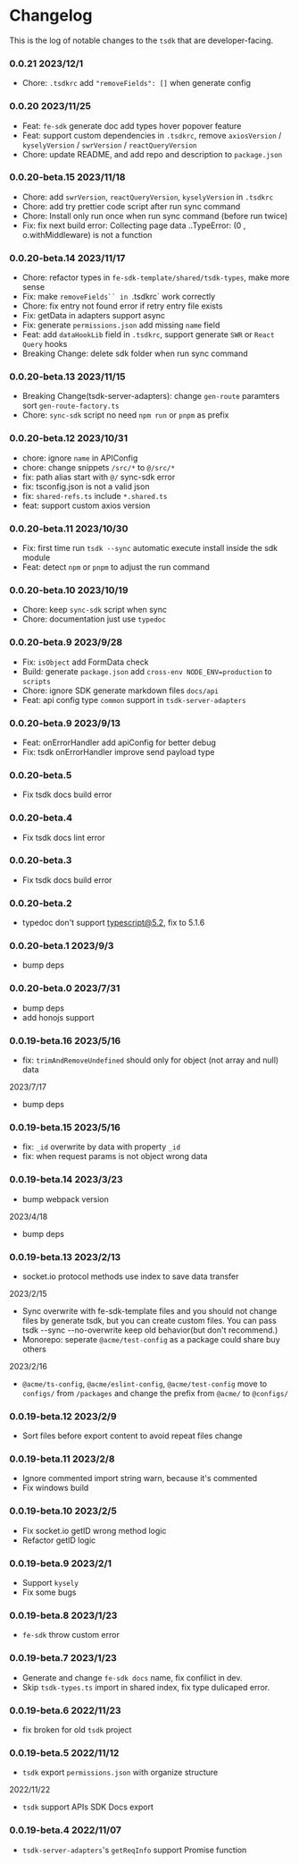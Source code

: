 # Changelog

This is the log of notable changes to the `tsdk` that are developer-facing.

### 0.0.21 2023/12/1

- Chore: `.tsdkrc` add  `"removeFields": []` when generate config

### 0.0.20 2023/11/25

- Feat: `fe-sdk` generate doc add types hover popover feature
- Feat: support custom dependencies in `.tsdkrc`, remove `axiosVersion` / `kyselyVersion` / `swrVersion` / `reactQueryVersion`
- Chore: update README, and add repo and description to `package.json`

### 0.0.20-beta.15 2023/11/18

- Chore: add `swrVersion`, `reactQueryVersion`, `kyselyVersion` in `.tsdkrc`
- Chore: add try prettier code script after run sync command
- Chore: Install only run once when run sync command (before run twice)
- Fix: fix next build error: Collecting page data ..TypeError: (0 , o.withMiddleware) is not a function

### 0.0.20-beta.14 2023/11/17

- Chore: refactor types in `fe-sdk-template/shared/tsdk-types`, make more sense
- Fix: make ` removeFields`` in  `.tsdkrc` work correctly
- Chore: fix entry not found error if retry entry file exists
- Fix: getData in adapters support async
- Fix: generate `permissions.json` add missing `name` field
- Feat: add `dataHookLib` field in `.tsdkrc`, support generate `SWR` or `React Query` hooks
- Breaking Change: delete sdk folder when run sync command

### 0.0.20-beta.13 2023/11/15

- Breaking Change(tsdk-server-adapters): change `gen-route` paramters sort `gen-route-factory.ts`
- Chore: `sync-sdk` script no need `npm run` or `pnpm` as prefix

### 0.0.20-beta.12 2023/10/31

- chore: ignore `name` in APIConfig
- chore: change snippets `/src/*` to `@/src/*`
- fix: path alias start with `@/` sync-sdk error
- fix: tsconfig.json is not a valid json
- fix: `shared-refs.ts` include `*.shared.ts`
- feat: support custom axios version

### 0.0.20-beta.11 2023/10/30

- Fix: first time run `tsdk --sync` automatic execute install inside the sdk module
- Feat: detect `npm` or `pnpm` to adjust the run command

### 0.0.20-beta.10 2023/10/19

- Chore: keep `sync-sdk` script when sync
- Chore: documentation just use `typedoc`

### 0.0.20-beta.9 2023/9/28

- Fix: `isObject` add FormData check
- Build: generate `package.json` add `cross-env NODE_ENV=production` to `scripts`
- Chore: ignore SDK generate markdown files `docs/api`
- Feat: api config type `common` support in `tsdk-server-adapters`

### 0.0.20-beta.9 2023/9/13

- Feat: onErrorHandler add apiConfig for better debug
- Fix: tsdk onErrorHandler improve send payload type

### 0.0.20-beta.5

- Fix tsdk docs build error

### 0.0.20-beta.4

- Fix tsdk docs lint error

### 0.0.20-beta.3

- Fix tsdk docs build error

### 0.0.20-beta.2

- typedoc don't support typescript@5.2, fix to 5.1.6

### 0.0.20-beta.1 2023/9/3

- bump deps

### 0.0.20-beta.0 2023/7/31

- bump deps
- add honojs support

### 0.0.19-beta.16 2023/5/16

- fix: `trimAndRemoveUndefined` should only for object (not array and null) data

2023/7/17

- bump deps

### 0.0.19-beta.15 2023/5/16

- fix: `_id` overwrite by data with property `_id`
- fix: when request params is not object wrong data

### 0.0.19-beta.14 2023/3/23

- bump webpack version

2023/4/18

- bump deps

### 0.0.19-beta.13 2023/2/13

- socket.io protocol methods use index to save data transfer

2023/2/15

- Sync overwrite with fe-sdk-template files and you should not change files by generate tsdk, but you can create custom files. You can pass tsdk --sync --no-overwrite keep old behavior(but don't recommend.)
- Monorepo: seperate `@acme/test-config` as a package could share buy others

2023/2/16

- `@acme/ts-config`, `@acme/eslint-config`, `@acme/test-config` move to `configs/` from `/packages` and change the prefix from `@acme/` to `@configs/`

### 0.0.19-beta.12 2023/2/9

- Sort files before export content to avoid repeat files change

### 0.0.19-beta.11 2023/2/8

- Ignore commented import string warn, because it's commented
- Fix windows build

### 0.0.19-beta.10 2023/2/5

- Fix socket.io getID wrong method logic
- Refactor getID logic

### 0.0.19-beta.9 2023/2/1

- Support `kysely`
- Fix some bugs

### 0.0.19-beta.8 2023/1/23

- `fe-sdk` throw custom error

### 0.0.19-beta.7 2023/1/23

- Generate and change `fe-sdk docs` name, fix confilict in dev.
- Skip `tsdk-types.ts` import in shared index, fix type dulicaped error.

### 0.0.19-beta.6 2022/11/23

- fix broken for old `tsdk` project

### 0.0.19-beta.5 2022/11/12


- `tsdk` export `permissions.json` with organize structure

2022/11/22

- `tsdk` support APIs SDK Docs export

### 0.0.19-beta.4 2022/11/07

- `tsdk-server-adapters`'s `getReqInfo` support Promise function

